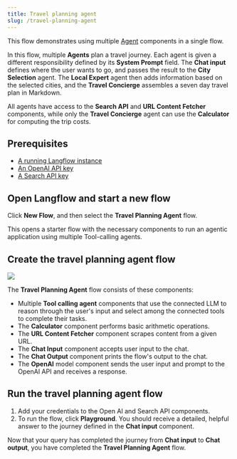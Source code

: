 ```yaml
---
title: Travel planning agent
slug: /travel-planning-agent
---
```



This flow demonstrates using multiple [Agent](/agents) components in a single flow.

In this flow, multiple **Agents** plan a travel journey.
Each agent is given a different responsibility defined by its **System Prompt** field.
The **Chat input** defines where the user wants to go, and passes the result to the **City Selection** agent. The **Local Expert** agent then adds information based on the selected cities, and the **Travel Concierge** assembles a seven day travel plan in Markdown.

All agents have access to the **Search API** and **URL Content Fetcher** components, while only the **Travel Concierge** agent can use the **Calculator** for computing the trip costs.

## Prerequisites

- [A running Langflow instance](/get-started-installation)
- [An OpenAI API key](https://platform.openai.com/)
- [A Search API key](https://www.searchapi.io/)

## Open Langflow and start a new flow

Click **New Flow**, and then select the **Travel Planning Agent** flow.

This opens a starter flow with the necessary components to run an agentic application using multiple Tool-calling agents.

## Create the travel planning agent flow

![](/img/starter-flow-travel-agent.png)

The **Travel Planning Agent** flow consists of these components:

* Multiple **Tool calling agent** components that use the connected LLM to reason through the user's input and select among the connected tools to complete their tasks.
* The **Calculator** component performs basic arithmetic operations.
* The **URL Content Fetcher** component scrapes content from a given URL.
* The **Chat Input** component accepts user input to the chat.
* The **Chat Output** component prints the flow's output to the chat.
* The **OpenAI** model component sends the user input and prompt to the OpenAI API and receives a response.

## Run the travel planning agent flow

1. Add your credentials to the Open AI and Search API components.
2. To run the flow, click <Icon name="Play" aria-hidden="true"/> **Playground**.
You should receive a detailed, helpful answer to the journey defined in the **Chat input** component.

Now that your query has completed the journey from **Chat input** to **Chat output**, you have completed the **Travel Planning Agent** flow.
